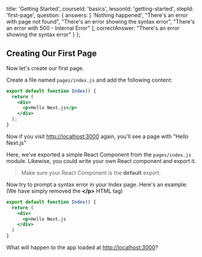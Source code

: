 
  title: 'Getting Started',
  courseId: 'basics',
  lessonId: 'getting-started',
  stepId: 'first-page',
  question: {
    answers: [
      'Nothing happened',
      "There's an error with page not found",
      "There's an error showing the syntax error",
      "There's an error with 500 - Internal Error"
    ],
    correctAnswer: "There's an error showing the syntax error"
  }
};

## Creating Our First Page

Now let's create our first page.

Create a file named `pages/index.js` and add the following content:

```jsx
export default function Index() {
  return (
    <div>
      <p>Hello Next.js</p>
    </div>
  );
}
```

Now if you visit [http://localhost:3000](http://localhost:3000/) again, you'll see a page with "Hello Next.js"

Here, we've exported a simple React Component from the `pages/index.js` module. Likewise, you could write your own React component and export it.

> Make sure your React Component is the **default** export.

Now try to prompt a syntax error in your Index page. Here's an example:
(We have simply removed the **&#x3C;/p&#x3E;** HTML tag)

```jsx
export default function Index() {
  return (
    <div>
      <p>Hello Next.js
    </div>
  )
}
```

What will happen to the app loaded at [http://localhost:3000](http://localhost:3000/)?

